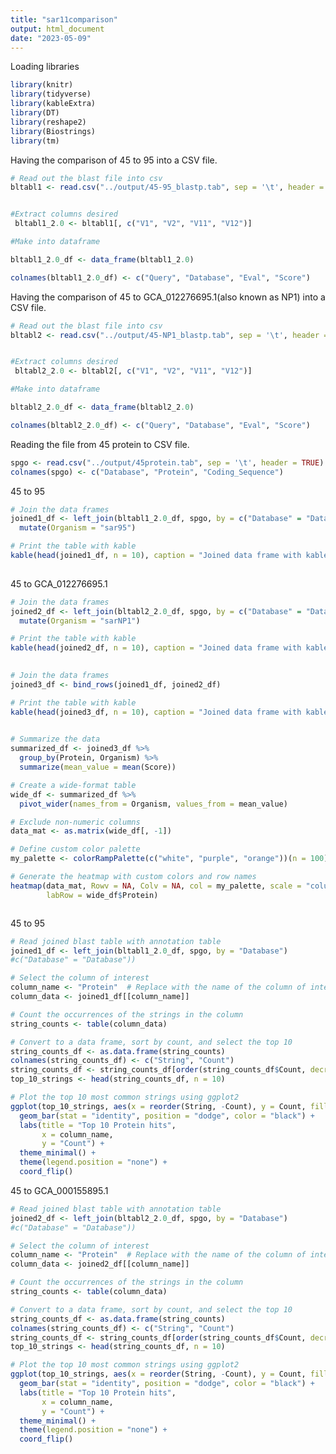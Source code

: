 ```yaml
---
title: "sar11comparison"
output: html_document
date: "2023-05-09"
---
```

Loading libraries
```r
library(knitr)
library(tidyverse)
library(kableExtra)
library(DT)
library(reshape2)
library(Biostrings)
library(tm)
```

Having the comparison of 45 to 95 into a CSV file.
```r
# Read out the blast file into csv
bltabl1 <- read.csv("../output/45-95_blastp.tab", sep = '\t', header = FALSE)


#Extract columns desired
 bltabl1_2.0 <- bltabl1[, c("V1", "V2", "V11", "V12")]

#Make into dataframe

bltabl1_2.0_df <- data_frame(bltabl1_2.0)

colnames(bltabl1_2.0_df) <- c("Query", "Database", "Eval", "Score")
```


Having the comparison of 45 to GCA_012276695.1(also known as NP1) into a CSV file.
```r
# Read out the blast file into csv
bltabl2 <- read.csv("../output/45-NP1_blastp.tab", sep = '\t', header = FALSE)


#Extract columns desired
 bltabl2_2.0 <- bltabl2[, c("V1", "V2", "V11", "V12")]

#Make into dataframe

bltabl2_2.0_df <- data_frame(bltabl2_2.0)

colnames(bltabl2_2.0_df) <- c("Query", "Database", "Eval", "Score")
```

Reading the file from 45 protein to CSV file.
```r
spgo <- read.csv("../output/45protein.tab", sep = '\t', header = TRUE)
colnames(spgo) <- c("Database", "Protein", "Coding_Sequence")
```


45 to 95
```r
# Join the data frames
joined1_df <- left_join(bltabl1_2.0_df, spgo, by = c("Database" = "Database")) %>%
  mutate(Organism = "sar95")

# Print the table with kable
kable(head(joined1_df, n = 10), caption = "Joined data frame with kable formatting (first 10 rows)") 
  
```

45 to GCA_012276695.1
```r
# Join the data frames
joined2_df <- left_join(bltabl2_2.0_df, spgo, by = c("Database" = "Database")) %>%
  mutate(Organism = "sarNP1")

# Print the table with kable
kable(head(joined2_df, n = 10), caption = "Joined data frame with kable formatting (first 10 rows)") 
  
```
```r
# Join the data frames
joined3_df <- bind_rows(joined1_df, joined2_df)

# Print the table with kable
kable(head(joined3_df, n = 10), caption = "Joined data frame with kable formatting (first 10 rows)") 
  
```
```r
# Summarize the data
summarized_df <- joined3_df %>%
  group_by(Protein, Organism) %>%
  summarize(mean_value = mean(Score))

# Create a wide-format table
wide_df <- summarized_df %>%
  pivot_wider(names_from = Organism, values_from = mean_value)

# Exclude non-numeric columns
data_mat <- as.matrix(wide_df[, -1])

# Define custom color palette
my_palette <- colorRampPalette(c("white", "purple", "orange"))(n = 100)

# Generate the heatmap with custom colors and row names
heatmap(data_mat, Rowv = NA, Colv = NA, col = my_palette, scale = "column",
        labRow = wide_df$Protein)



```
45 to 95
```r
# Read joined blast table with annotation table
joined1_df <- left_join(bltabl1_2.0_df, spgo, by = "Database")
#c("Database" = "Database"))

# Select the column of interest
column_name <- "Protein"  # Replace with the name of the column of interest
column_data <- joined1_df[[column_name]]

# Count the occurrences of the strings in the column
string_counts <- table(column_data)

# Convert to a data frame, sort by count, and select the top 10
string_counts_df <- as.data.frame(string_counts)
colnames(string_counts_df) <- c("String", "Count")
string_counts_df <- string_counts_df[order(string_counts_df$Count, decreasing = TRUE), ]
top_10_strings <- head(string_counts_df, n = 10)

# Plot the top 10 most common strings using ggplot2
ggplot(top_10_strings, aes(x = reorder(String, -Count), y = Count, fill = String)) +
  geom_bar(stat = "identity", position = "dodge", color = "black") +
  labs(title = "Top 10 Protein hits",
       x = column_name,
       y = "Count") +
  theme_minimal() +
  theme(legend.position = "none") +
  coord_flip()

```


45 to GCA_000155895.1
```r
# Read joined blast table with annotation table
joined2_df <- left_join(bltabl2_2.0_df, spgo, by = "Database")
#c("Database" = "Database"))

# Select the column of interest
column_name <- "Protein"  # Replace with the name of the column of interest
column_data <- joined2_df[[column_name]]

# Count the occurrences of the strings in the column
string_counts <- table(column_data)

# Convert to a data frame, sort by count, and select the top 10
string_counts_df <- as.data.frame(string_counts)
colnames(string_counts_df) <- c("String", "Count")
string_counts_df <- string_counts_df[order(string_counts_df$Count, decreasing = TRUE), ]
top_10_strings <- head(string_counts_df, n = 10)

# Plot the top 10 most common strings using ggplot2
ggplot(top_10_strings, aes(x = reorder(String, -Count), y = Count, fill = String)) +
  geom_bar(stat = "identity", position = "dodge", color = "black") +
  labs(title = "Top 10 Protein hits",
       x = column_name,
       y = "Count") +
  theme_minimal() +
  theme(legend.position = "none") +
  coord_flip()

```